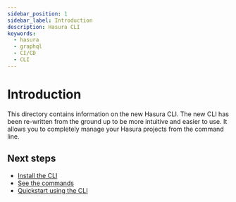 ```yaml
---
sidebar_position: 1
sidebar_label: Introduction
description: Hasura CLI
keywords:
  - hasura
  - graphql
  - CI/CD
  - CLI
---
```


# Introduction

This directory contains information on the new Hasura CLI. The new CLI has been re-written from the ground up to be more
intuitive and easier to use. It allows you to completely manage your Hasura projects from the command line.

## Next steps

- [Install the CLI](/ci-cd/cli/installation.mdx)
- [See the commands](/ci-cd/cli/commands/index.mdx)
- [Quickstart using the CLI](/getting-started/local-dev.mdx)
